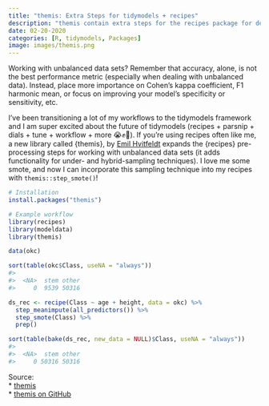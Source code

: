 ```yaml
---
title: "themis: Extra Steps for tidymodels + recipes"
description: "themis contain extra steps for the recipes package for dealing with unbalanced data. The name themis is that of the ancient Greek goddess who is typically depicted with a balance." 
date: 02-20-2020
categories: [R, tidymodels, Packages]
image: images/themis.png
---
```


Working with unbalanced data sets? Remember that accuracy, alone, is not the best performance metric (especially when dealing with unbalanced data). Instead, place more importance on Cohen's kappa coefficient, F1 harmonic mean, or focus on improving your model's specificity or sensitivity, etc.

I've been transitioning a lot of my workflows to the tidymodels framework and I am super excited about the future of tidymodels (recipes + parsnip + dials + tune + workflow + more 😭✊🙌). If you're using recipes often like me, a new library called {themis}, by [Emil Hvitfeldt](https://www.hvitfeldt.me/) expands the {recipes} pre-processing steps for working with unbalanced data sets (it adds functionality for under- and hybrid-sampling techniques). I love me some smote, and now I can incorporate this sampling technique into my recipes with `themis::step_smote()`!

```r
# Installation
install.packages("themis")

# Example workflow
library(recipes)
library(modeldata)
library(themis)

data(okc)

sort(table(okc$Class, useNA = "always"))
#> 
#>  <NA>  stem other 
#>     0  9539 50316

ds_rec <- recipe(Class ~ age + height, data = okc) %>%
  step_meanimpute(all_predictors()) %>%
  step_smote(Class) %>%
  prep()

sort(table(bake(ds_rec, new_data = NULL)$Class, useNA = "always"))
#> 
#>  <NA>  stem other 
#>     0 50316 50316
```

Source:<br>
* [themis](https://themis.tidymodels.org/)<br>
* [themis on GitHub](https://github.com/tidymodels/themis)
